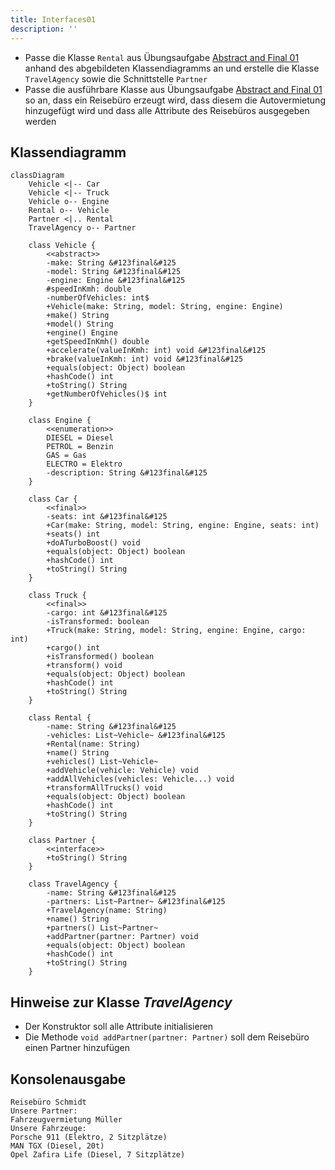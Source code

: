 ```yaml
---
title: Interfaces01
description: ''
---
```



- Passe die Klasse `Rental` aus Übungsaufgabe
  [Abstract and Final 01](../abstract-and-final/abstract-and-final01) anhand des
  abgebildeten Klassendiagramms an und erstelle die Klasse `TravelAgency` sowie
  die Schnittstelle `Partner`
- Passe die ausführbare Klasse aus Übungsaufgabe
  [Abstract and Final 01](../abstract-and-final/abstract-and-final01) so an,
  dass ein Reisebüro erzeugt wird, dass diesem die Autovermietung hinzugefügt
  wird und dass alle Attribute des Reisebüros ausgegeben werden

## Klassendiagramm

```mermaid
classDiagram
    Vehicle <|-- Car
    Vehicle <|-- Truck
    Vehicle o-- Engine
    Rental o-- Vehicle
    Partner <|.. Rental
    TravelAgency o-- Partner

    class Vehicle {
        <<abstract>>
        -make: String &#123final&#125
        -model: String &#123final&#125
        -engine: Engine &#123final&#125
        #speedInKmh: double
        -numberOfVehicles: int$
        +Vehicle(make: String, model: String, engine: Engine)
        +make() String
        +model() String
        +engine() Engine
        +getSpeedInKmh() double
        +accelerate(valueInKmh: int) void &#123final&#125
        +brake(valueInKmh: int) void &#123final&#125
        +equals(object: Object) boolean
        +hashCode() int
        +toString() String
        +getNumberOfVehicles()$ int
    }

    class Engine {
        <<enumeration>>
        DIESEL = Diesel
        PETROL = Benzin
        GAS = Gas
        ELECTRO = Elektro
        -description: String &#123final&#125
    }

    class Car {
        <<final>>
        -seats: int &#123final&#125
        +Car(make: String, model: String, engine: Engine, seats: int)
        +seats() int
        +doATurboBoost() void
        +equals(object: Object) boolean
        +hashCode() int
        +toString() String
    }

    class Truck {
        <<final>>
        -cargo: int &#123final&#125
        -isTransformed: boolean
        +Truck(make: String, model: String, engine: Engine, cargo: int)
        +cargo() int
        +isTransformed() boolean
        +transform() void
        +equals(object: Object) boolean
        +hashCode() int
        +toString() String
    }

    class Rental {
        -name: String &#123final&#125
        -vehicles: List~Vehicle~ &#123final&#125
        +Rental(name: String)
        +name() String
        +vehicles() List~Vehicle~
        +addVehicle(vehicle: Vehicle) void
        +addAllVehicles(vehicles: Vehicle...) void
        +transformAllTrucks() void
        +equals(object: Object) boolean
        +hashCode() int
        +toString() String
    }

    class Partner {
        <<interface>>
        +toString() String
    }

    class TravelAgency {
        -name: String &#123final&#125
        -partners: List~Partner~ &#123final&#125
        +TravelAgency(name: String)
        +name() String
        +partners() List~Partner~
        +addPartner(partner: Partner) void
        +equals(object: Object) boolean
        +hashCode() int
        +toString() String
    }
```

## Hinweise zur Klasse _TravelAgency_

- Der Konstruktor soll alle Attribute initialisieren
- Die Methode `void addPartner(partner: Partner)` soll dem Reisebüro einen
  Partner hinzufügen

## Konsolenausgabe

```console
Reisebüro Schmidt
Unsere Partner:
Fahrzeugvermietung Müller
Unsere Fahrzeuge:
Porsche 911 (Elektro, 2 Sitzplätze)
MAN TGX (Diesel, 20t)
Opel Zafira Life (Diesel, 7 Sitzplätze)
```

<Exercise pullRequest="46" branchSuffix="interfaces/01" />
